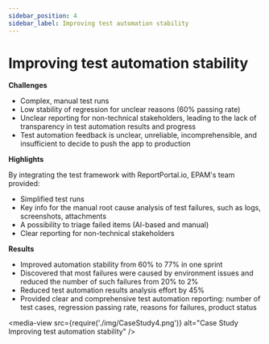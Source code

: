 ```yaml
---
sidebar_position: 4
sidebar_label: Improving test automation stability
---
```


# Improving test automation stability

**Challenges**

- Complex, manual test runs
- Low stability of regression for unclear reasons (60% passing rate)
- Unclear reporting for non-technical stakeholders, leading to the lack of transparency in test automation results and progress
- Test automation feedback is unclear, unreliable, incomprehensible, and insufficient to decide to push the app to production

**Highlights**

By integrating the test framework with ReportPortal.io, EPAM's team provided:

- Simplified test runs
- Key info for the manual root cause analysis of test failures, such as logs, screenshots, attachments
- A possibility to triage failed items (AI-based and manual)
- Clear reporting for non-technical stakeholders

**Results**

- Improved automation stability from 60% to 77% in one sprint
- Discovered that most failures were caused by environment issues and reduced the number of such failures from 20% to 2%
- Reduced test automation results analysis effort by 45%
- Provided clear and comprehensive test automation reporting: number of test cases, regression passing rate, reasons for failures, product status

<media-view src={require('./img/CaseStudy4.png')} alt="Case Study Improving test automation stability" />
